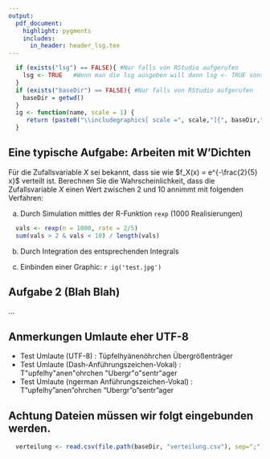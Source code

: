 ```yaml
---
output:
  pdf_document:
    highlight: pygments
    includes:
      in_header: header_lsg.tex
---
```

```r
  if (exists("lsg") == FALSE){ #Nur falls von RStudio aufgerufen
    lsg <- TRUE   #Wenn man die lsg ausgeben will dann lsg <- TRUE sonst 
  }
  if (exists("baseDir") == FALSE){ #Nur falls von RStudio aufgerufen
    baseDir = getwd()
  }
  ig <- function(name, scale = 1) {
     return (paste0("\\includegraphics[ scale =", scale,"]{", baseDir,"/", name, "}"))
  }
```


## Eine typische Aufgabe: Arbeiten mit W'Dichten
Für die Zufallsvariable $X$ sei bekannt, dass sie wie $f_X(x) = e^{-\frac{2}{5} x}$ verteilt ist. Berechnen Sie die Wahrscheinlichkeit, dass die Zufallsvariable $X$ einen Wert zwischen 2 und 10 annimmt mit folgenden Verfahren:

a)  Durch Simulation mittles der R-Funktion `rexp` (1000 Realisierungen) 
```r
  vals <- rexp(n = 1000, rate = 2/5)
  sum(vals > 2 & vals < 10) / length(vals)
```

b)  Durch Integration des entsprechenden Integrals
\lsg{
  $\int_2^{10} f_X(x) \; dx = \ldots = 2.5$
}

c) Einbinden einer Graphic: 
`r ig('test.jpg')` 


## Aufgabe 2 (Blah Blah)
...

## Anmerkungen **Umlaute eher UTF-8**
* Test Umlaute (UTF-8)   : Tüpfelhyänenöhrchen Übergrößenträger
* Test Umlaute (\LaTeX  Dash-Anführungszeichen-Vokal)  : T\"upfelhy\"anen\"ohrchen \"Ubergr\"o\"sentr\"ager
* Test Umlaute (ngerman Anführungszeichen-Vokal) : T"upfelhy"anen"ohrchen "Ubergr"o"sentr"ager

## Achtung Dateien müssen wir folgt eingebunden werden.
```r
  verteilung <- read.csv(file.path(baseDir, "verteilung.csv"), sep=";")
```




